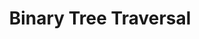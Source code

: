 ---
id: "alg_mq_017"
title: "Binary Tree Traversal"
description: "Which traversal visits root first, then left and right subtrees?"
difficulty: "MEDIUM"
category: "Algorithms"
questionType: "MULTIPLE_CHOICE"
options:
  - "Inorder"
  - "Preorder"
  - "Postorder"
  - "Level Order"
correctAnswer: 1
---